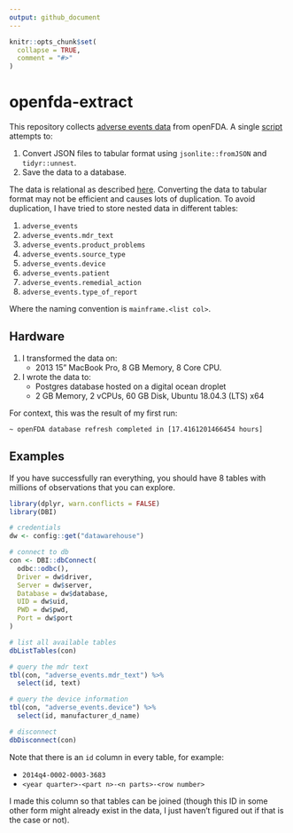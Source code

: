 ```yaml
---
output: github_document
---
```


<!-- README.md is generated from README.Rmd. Please edit that file -->

```r
knitr::opts_chunk$set(
  collapse = TRUE,
  comment = "#>"
)
```

# openfda-extract

<!-- badges: start -->
<!-- badges: end -->

This repository collects [adverse events data](https://open.fda.gov/apis/device/event/download/) from openFDA. A single [script](/data-raw/loop.R) attempts to:

1. Convert JSON files to tabular format using `jsonlite::fromJSON` and `tidyr::unnest`.
2. Save the data to a database.

The data is relational as described [here](https://opendata.stackexchange.com/a/2187). Converting the data to tabular format may not be efficient and causes lots of duplication. To avoid duplication, I have tried to store nested data in different tables:

1. `adverse_events`
2. `adverse_events.mdr_text`
3. `adverse_events.product_problems`
4. `adverse_events.source_type`
5. `adverse_events.device`
6. `adverse_events.patient`
7. `adverse_events.remedial_action`
8. `adverse_events.type_of_report`

Where the naming convention is `mainframe.<list col>`.

## Hardware

1. I transformed the data on:
    * 2013 15" MacBook Pro, 8 GB Memory, 8 Core CPU.
2. I wrote the data to:
    * Postgres database hosted on a digital ocean droplet
    * 2 GB Memory, 2 vCPUs, 60 GB Disk, Ubuntu 18.04.3 (LTS) x64
    
For context, this was the result of my first run:

```
~ openFDA database refresh completed in [17.4161201466454 hours]
```

## Examples

If you have successfully ran everything, you should have 8 tables with millions of observations that you can explore.

```r
library(dplyr, warn.conflicts = FALSE)
library(DBI)

# credentials
dw <- config::get("datawarehouse")

# connect to db
con <- DBI::dbConnect(
  odbc::odbc(),
  Driver = dw$driver,
  Server = dw$server,
  Database = dw$database,
  UID = dw$uid,
  PWD = dw$pwd,
  Port = dw$port
)

# list all available tables
dbListTables(con)

# query the mdr text
tbl(con, "adverse_events.mdr_text") %>% 
  select(id, text)

# query the device information
tbl(con, "adverse_events.device") %>% 
  select(id, manufacturer_d_name)

# disconnect
dbDisconnect(con)
```

Note that there is an `id` column in every table, for example:

* `2014q4-0002-0003-3683`
* `<year quarter>-<part n>-<n parts>-<row number>`

I made this column so that tables can be joined (though this ID in some other form might already exist in the data, I just haven't figured out if that is the case or not).
